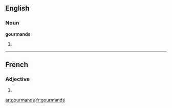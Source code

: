 ==English==

===Noun===
'''gourmands'''

# {{plural of|[[gourmand]]}}

----

==French==

===Adjective===
{{fr-adj-form}} {{m|p}}

# {{form of|masculine plural|gourmand|lang=French}}

[[ar:gourmands]]
[[fr:gourmands]]